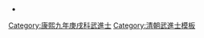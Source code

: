 {{Navbox
|name = 康熙九年庚戌科武殿試金榜
|title = 康熙九年（[[1670年]]）庚戌科武殿試金榜
|titlestyle = background-color:#FFD700;
|image =
|style = width:100%;text-align:center; 
|groupstyle = text-align:center; background-color:#FFD700;
|liststyle = text-align:center;
|state = {{{state<includeonly>|collapsed</includeonly>}}}
|group1 = 第一甲<br>賜武進士及第<br>共3名
|list1 = '''[[張英奇]]''' - □□□ - '''[[張學純]]'''

|group2 = 第二甲<br>賜武進士出身<br>共？名
|list2 = 囗囗囗 - 

|group3 = 第三甲<br>賜同武進士出身<br>共？名
|list3 = [[程于中]]<br>名次不詳：<br>[[丁偉|丁　偉]] - [[陳鶚立]] - [[吳伯|吳　伯]] - [[章紘|章　紘]] - [[杜鵬|杜　鵬]] - [[汪煒然]] - [[葉天植]] - [[熊經|熊　經]] - [[黃昶|黃　昶]] - [[周銘常]]<br>[[蕭宗仁]] - [[朱惟賢]] - [[陸又抗]] - [[阮櫨忠]] - [[李英|李　英]] - [[吳璠|吳　璠]] - [[俞京|俞　京]] - [[韓元朗]] - [[馮斌|馮　斌]] - [[汪琮|汪　琮]]

|belowstyle = text-align: center; background-color:#FFD700;
|below='''前一科：[[Template:康熙六年丁未科武殿試金榜|康熙六年丁未科]]　'''·'''　後一科：[[Template:康熙十二年癸丑科武殿試金榜|康熙十二年癸丑科]]'''<br>'''同科進士：[[Template:康熙九年庚戌科殿試金榜|康熙九年庚戌文科]]'''
}}
[[Category:康熙九年庚戌科武進士]]
<noinclude>
[[Category:康熙九年庚戌科武進士| ]][[Category:清朝武進士模板]]
*<small></small></noinclude>